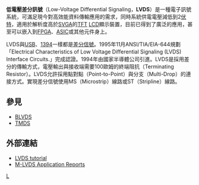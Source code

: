 {{noteTA|G1=IT}}
'''低電壓差分訊號'''（Low-Voltage Differential Signaling，'''LVDS'''）是一種電子訊號系統，可滿足現今對高效能資料傳輸應用的需求，同時系統供電電壓減低到2[[伏特|伏特]]，適用於解析度高於[[SVGA|SVGA]]的[[TFT|TFT]] [[LCD|LCD]]顯示裝置，目前已得到了廣泛的應用，甚至可以嵌入到[[FPGA|FPGA]]、[[ASIC|ASIC]]或其他元件身上。

LVDS與[[USB|USB]]、[[1394|1394]]一樣都是[[差分信號|差分信號]]。1995年11月ANSI/TIA/EIA-644規劃「Electrical Characteristics of Low Voltage Differential Signaling (LVDS) Interface Circuits.」完成認證。1994年由國家半導體公司引進。LVDS是採用差分的傳輸方式，電壓輸出與接收端需要100歐姆的終端阻抗（Terminating Resistor）。LVDS允許採用點對點（Point-to-Point）與分支（Multi-Drop）的連接方式。實現差分信號使用MS（Microstrip）線路或ST（Stripline）線路。

==參見==
* [[BLVDS|BLVDS]]
* [[TMDS|TMDS]]

== 外部連結 ==
*[https://web.archive.org/web/20100227094836/http://www.iec.org/online/tutorials/low_voltage/ LVDS tutorial]
*[http://www.ti.com/mlvds M-LVDS Application Reports]

[[Category:计算机总线|L]]